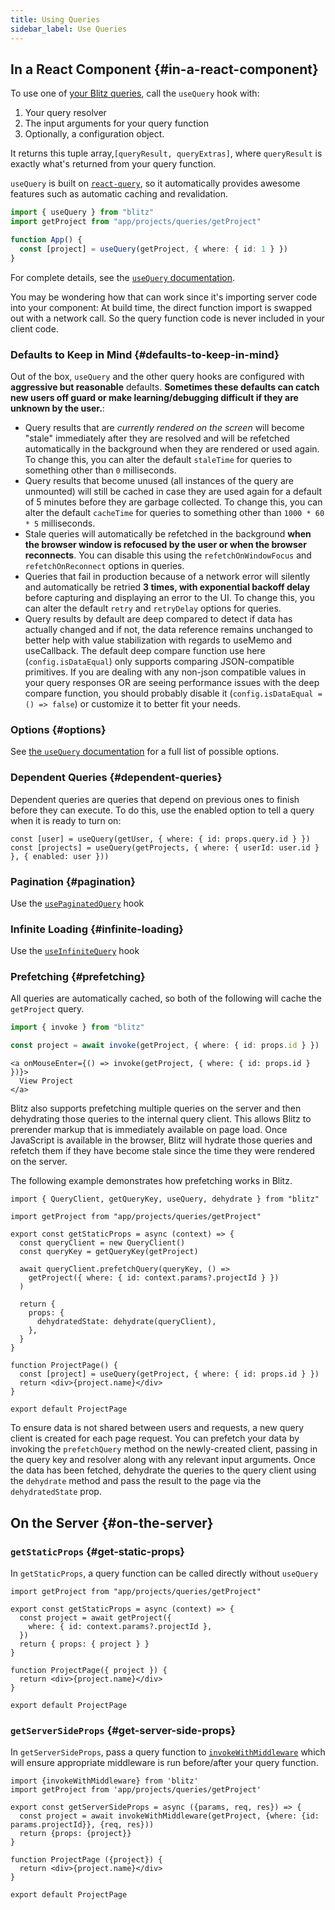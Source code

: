 ```yaml
---
title: Using Queries
sidebar_label: Use Queries
---
```


## In a React Component {#in-a-react-component}

To use one of [your Blitz queries](./query-resolvers), call the `useQuery`
hook with:

1. Your query resolver
2. The input arguments for your query function
3. Optionally, a configuration object.

It returns this tuple array,`[queryResult, queryExtras]`, where
`queryResult` is exactly what's returned from your query function.

`useQuery` is built on
[`react-query`](https://github.com/tannerlinsley/react-query), so it
automatically provides awesome features such as automatic caching and
revalidation.

```ts
import { useQuery } from "blitz"
import getProject from "app/projects/queries/getProject"

function App() {
  const [project] = useQuery(getProject, { where: { id: 1 } })
}
```

For complete details, see the [`useQuery` documentation](./use-query).

<Card type="info" title="🤔">

You may be wondering how that can work since it's importing server code
into your component: At build time, the direct function import is swapped
out with a network call. So the query function code is never included in
your client code.

</Card>

### Defaults to Keep in Mind {#defaults-to-keep-in-mind}

Out of the box, `useQuery` and the other query hooks are configured with
**aggressive but reasonable** defaults. **Sometimes these defaults can
catch new users off guard or make learning/debugging difficult if they are
unknown by the user.**:

- Query results that are _currently rendered on the screen_ will become
  "stale" immediately after they are resolved and will be refetched
  automatically in the background when they are rendered or used again. To
  change this, you can alter the default `staleTime` for queries to
  something other than `0` milliseconds.
- Query results that become unused (all instances of the query are
  unmounted) will still be cached in case they are used again for a
  default of 5 minutes before they are garbage collected. To change this,
  you can alter the default `cacheTime` for queries to something other
  than `1000 * 60 * 5` milliseconds.
- Stale queries will automatically be refetched in the background **when
  the browser window is refocused by the user or when the browser
  reconnects**. You can disable this using the `refetchOnWindowFocus` and
  `refetchOnReconnect` options in queries.
- Queries that fail in production because of a network error will silently
  and automatically be retried **3 times, with exponential backoff delay**
  before capturing and displaying an error to the UI. To change this, you
  can alter the default `retry` and `retryDelay` options for queries.
- Query results by default are deep compared to detect if data has
  actually changed and if not, the data reference remains unchanged to
  better help with value stabilization with regards to useMemo and
  useCallback. The default deep compare function use here
  (`config.isDataEqual`) only supports comparing JSON-compatible
  primitives. If you are dealing with any non-json compatible values in
  your query responses OR are seeing performance issues with the deep
  compare function, you should probably disable it
  (`config.isDataEqual = () => false`) or customize it to better fit your
  needs.

### Options {#options}

See [the `useQuery` documentation](./use-query) for a full list of
possible options.

### Dependent Queries {#dependent-queries}

Dependent queries are queries that depend on previous ones to finish
before they can execute. To do this, use the enabled option to tell a
query when it is ready to turn on:

```tsx
const [user] = useQuery(getUser, { where: { id: props.query.id } })
const [projects] = useQuery(getProjects, { where: { userId: user.id } }, { enabled: user }))
```

### Pagination {#pagination}

Use the [`usePaginatedQuery`](./use-paginated-query) hook

### Infinite Loading {#infinite-loading}

Use the [`useInfiniteQuery`](./use-infinite-query) hook

### Prefetching {#prefetching}

All queries are automatically cached, so both of the following will cache
the `getProject` query.

```ts
import { invoke } from "blitz"

const project = await invoke(getProject, { where: { id: props.id } })
```

```tsx
<a onMouseEnter={() => invoke(getProject, { where: { id: props.id } })}>
  View Project
</a>
```

Blitz also supports prefetching multiple queries on the server and then
dehydrating those queries to the internal query client. This allows Blitz
to prerender markup that is immediately available on page load. Once
JavaScript is available in the browser, Blitz will hydrate those queries
and refetch them if they have become stale since the time they were
rendered on the server.

The following example demonstrates how prefetching works in Blitz.

```tsx
import { QueryClient, getQueryKey, useQuery, dehydrate } from "blitz"

import getProject from "app/projects/queries/getProject"

export const getStaticProps = async (context) => {
  const queryClient = new QueryClient()
  const queryKey = getQueryKey(getProject)

  await queryClient.prefetchQuery(queryKey, () =>
    getProject({ where: { id: context.params?.projectId } })
  )

  return {
    props: {
      dehydratedState: dehydrate(queryClient),
    },
  }
}

function ProjectPage() {
  const [project] = useQuery(getProject, { where: { id: props.id } })
  return <div>{project.name}</div>
}

export default ProjectPage
```

To ensure data is not shared between users and requests, a new query
client is created for each page request. You can prefetch your data by
invoking the `prefetchQuery` method on the newly-created client, passing
in the query key and resolver along with any relevant input arguments.
Once the data has been fetched, dehydrate the queries to the query client
using the `dehydrate` method and pass the result to the page via the
`dehydratedState` prop.

## On the Server {#on-the-server}

### `getStaticProps` {#get-static-props}

In `getStaticProps`, a query function can be called directly without
`useQuery`

```tsx
import getProject from "app/projects/queries/getProject"

export const getStaticProps = async (context) => {
  const project = await getProject({
    where: { id: context.params?.projectId },
  })
  return { props: { project } }
}

function ProjectPage({ project }) {
  return <div>{project.name}</div>
}

export default ProjectPage
```

### `getServerSideProps` {#get-server-side-props}

In `getServerSideProps`, pass a query function to
[`invokeWithMiddleware`](./resolver-server-utilities#invoke-with-middleware)
which will ensure appropriate middleware is run before/after your query
function.

```tsx
import {invokeWithMiddleware} from 'blitz'
import getProject from 'app/projects/queries/getProject'

export const getServerSideProps = async ({params, req, res}) => {
  const project = await invokeWithMiddleware(getProject, {where: {id: params.projectId}}, {req, res}))
  return {props: {project}}
}

function ProjectPage ({project}) {
  return <div>{project.name}</div>
}

export default ProjectPage
```
